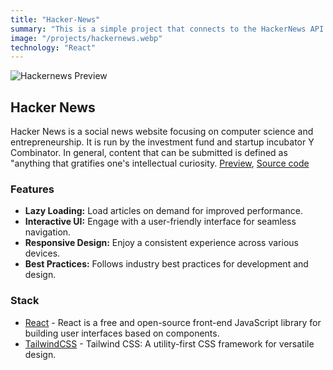 ```yaml
---
title: "Hacker-News"
summary: "This is a simple project that connects to the HackerNews API and displays the latest articles using React (with Vite) and Tailwind CSS."
image: "/projects/hackernews.webp"
technology: "React"
---
```


![Hackernews Preview](/projects/hackernews.webp)

## Hacker News
Hacker News is a social news website focusing on computer science and entrepreneurship. It is run by the investment fund and startup incubator Y Combinator. In general, content that can be submitted is defined as "anything that gratifies one's intellectual curiosity.
[Preview](https://hackernews.wiscaksono.com), [Source code](https://github.com/wiscaksono/hackernews)

### Features
- **Lazy Loading:** Load articles on demand for improved performance.
- **Interactive UI:** Engage with a user-friendly interface for seamless navigation.
- **Responsive Design:** Enjoy a consistent experience across various devices.
- **Best Practices:** Follows industry best practices for development and design.

### Stack
- [React](https://react.dev) - React is a free and open-source front-end JavaScript library for building user interfaces based on components.
- [TailwindCSS](https://tailwindcss.com) - Tailwind CSS: A utility-first CSS framework for versatile design.
